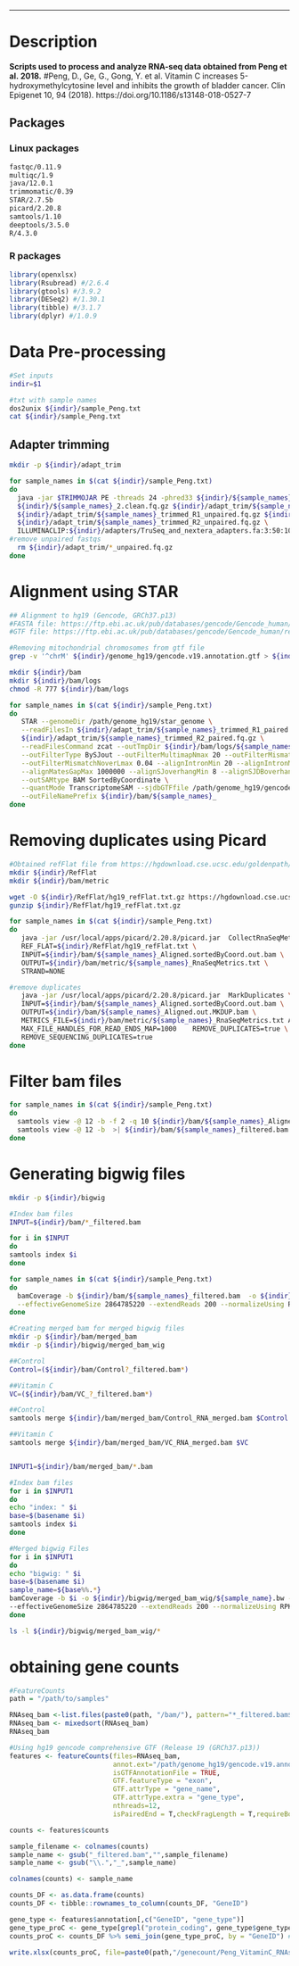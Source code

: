 
***
# Description
**Scripts used to process and analyze RNA-seq data obtained from Peng et al. 2018.**
#Peng, D., Ge, G., Gong, Y. et al. Vitamin C increases 5-hydroxymethylcytosine level and inhibits the growth of bladder cancer. Clin Epigenet 10, 94 (2018). https://doi.org/10.1186/s13148-018-0527-7

## Packages
### Linux packages
```bash
fastqc/0.11.9
multiqc/1.9
java/12.0.1
trimmomatic/0.39
STAR/2.7.5b
picard/2.20.8
samtools/1.10
deeptools/3.5.0
R/4.3.0
```

### R packages
```r
library(openxlsx)
library(Rsubread) #/2.6.4
library(gtools) #/3.9.2
library(DESeq2) #/1.30.1
library(tibble) #/3.1.7
library(dplyr) #/1.0.9
```


# Data Pre-processing
```bash
#Set inputs
indir=$1

#txt with sample names
dos2unix ${indir}/sample_Peng.txt
cat ${indir}/sample_Peng.txt
```


## Adapter trimming
```bash
mkdir -p ${indir}/adapt_trim

for sample_names in $(cat ${indir}/sample_Peng.txt)
do
  java -jar $TRIMMOJAR PE -threads 24 -phred33 ${indir}/${sample_names}_1.clean.fq.gz \
  ${indir}/${sample_names}_2.clean.fq.gz ${indir}/adapt_trim/${sample_names}_trimmed_R1_paired.fq.gz \
  ${indir}/adapt_trim/${sample_names}_trimmed_R1_unpaired.fq.gz ${indir}/adapt_trim/${sample_names}_trimmed_R2_paired.fq.gz \
  ${indir}/adapt_trim/${sample_names}_trimmed_R2_unpaired.fq.gz \
  ILLUMINACLIP:${indir}/adapters/TruSeq_and_nextera_adapters.fa:3:50:10 LEADING:10 TRAILING:10 SLIDINGWINDOW:4:20 MAXINFO:50:0.8 MINLEN:25
#remove unpaired fastqs
  rm ${indir}/adapt_trim/*_unpaired.fq.gz
done
```


# Alignment using STAR
```bash
## Alignment to hg19 (Gencode, GRCh37.p13)
#FASTA file: https://ftp.ebi.ac.uk/pub/databases/gencode/Gencode_human/release_19/GRCh37.p13.genome.fa.gz
#GTF file: https://ftp.ebi.ac.uk/pub/databases/gencode/Gencode_human/release_19/gencode.v19.annotation.gtf.gz

#Removing mitochondrial chromosomes from gtf file
grep -v '^chrM' ${indir}/genome_hg19/gencode.v19.annotation.gtf > ${indir}/genome_hg19/gencode.v19.annotation_nochromM.gtf

mkdir ${indir}/bam
mkdir ${indir}/bam/logs
chmod -R 777 ${indir}/bam/logs

for sample_names in $(cat ${indir}/sample_Peng.txt)
do
   STAR --genomeDir /path/genome_hg19/star_genome \
   --readFilesIn ${indir}/adapt_trim/${sample_names}_trimmed_R1_paired.fq.gz \
   ${indir}/adapt_trim/${sample_names}_trimmed_R2_paired.fq.gz \
   --readFilesCommand zcat --outTmpDir ${indir}/bam/logs/${sample_names}_STAR --outSAMunmapped Within \
   --outFilterType BySJout --outFilterMultimapNmax 20 --outFilterMismatchNmax 999 \
   --outFilterMismatchNoverLmax 0.04 --alignIntronMin 20 --alignIntronMax 1000000 \
   --alignMatesGapMax 1000000 --alignSJoverhangMin 8 --alignSJDBoverhangMin 1 --sjdbScore 1 --runThreadN 24\
   --outSAMtype BAM SortedByCoordinate \
   --quantMode TranscriptomeSAM --sjdbGTFfile /path/genome_hg19/gencode.v19.annotation_nochromM.gtf --sjdbGTFfeatureExon exon \
   --outFileNamePrefix ${indir}/bam/${sample_names}_
done
```


# Removing duplicates using Picard
```bash
#Obtained refFlat file from https://hgdownload.cse.ucsc.edu/goldenpath/hg19/database/refFlat.txt.gz
mkdir ${indir}/RefFlat
mkdir ${indir}/bam/metric

wget -O ${indir}/RefFlat/hg19_refFlat.txt.gz https://hgdownload.cse.ucsc.edu/goldenpath/hg19/database/refFlat.txt.gz
gunzip ${indir}/RefFlat/hg19_refFlat.txt.gz

for sample_names in $(cat ${indir}/sample_Peng.txt)
do
   java -jar /usr/local/apps/picard/2.20.8/picard.jar  CollectRnaSeqMetrics \
   REF_FLAT=${indir}/RefFlat/hg19_refFlat.txt \
   INPUT=${indir}/bam/${sample_names}_Aligned.sortedByCoord.out.bam \
   OUTPUT=${indir}/bam/metric/${sample_names}_RnaSeqMetrics.txt \
   STRAND=NONE

#remove duplicates
   java -jar /usr/local/apps/picard/2.20.8/picard.jar  MarkDuplicates \
   INPUT=${indir}/bam/${sample_names}_Aligned.sortedByCoord.out.bam \
   OUTPUT=${indir}/bam/${sample_names}_Aligned.out.MKDUP.bam \
   METRICS_FILE=${indir}/bam/metric/${sample_names}_RnaSeqMetrics.txt ASSUME_SORTED=true \
   MAX_FILE_HANDLES_FOR_READ_ENDS_MAP=1000    REMOVE_DUPLICATES=true \
   REMOVE_SEQUENCING_DUPLICATES=true
done
```


# Filter bam files
```bash
for sample_names in $(cat ${indir}/sample_Peng.txt)
do
  samtools view -@ 12 -b -f 2 -q 10 ${indir}/bam/${sample_names}_Aligned.out.MKDUP.bam | \
  samtools view -@ 12 -b  >| ${indir}/bam/${sample_names}_filtered.bam 
done
```


# Generating bigwig files
```bash
mkdir -p ${indir}/bigwig

#Index bam files
INPUT=${indir}/bam/*_filtered.bam

for i in $INPUT
do
samtools index $i
done

for sample_names in $(cat ${indir}/sample_Peng.txt)
do
  bamCoverage -b ${indir}/bam/${sample_names}_filtered.bam  -o ${indir}/bigwig/${sample_names}_filtered.bw -of bigwig \
  --effectiveGenomeSize 2864785220 --extendReads 200 --normalizeUsing RPKM -p $SLURM_CPUS_PER_TASK
done

#Creating merged bam for merged bigwig files
mkdir -p ${indir}/bam/merged_bam
mkdir -p ${indir}/bigwig/merged_bam_wig

##Control
Control=(${indir}/bam/Control?_filtered.bam*)

##Vitamin C
VC=(${indir}/bam/VC_?_filtered.bam*)

##Control
samtools merge ${indir}/bam/merged_bam/Control_RNA_merged.bam $Control

##Vitamin C
samtools merge ${indir}/bam/merged_bam/VC_RNA_merged.bam $VC


INPUT1=${indir}/bam/merged_bam/*.bam

#Index bam files
for i in $INPUT1
do
echo "index: " $i
base=$(basename $i)
samtools index $i
done

#Merged bigwig Files
for i in $INPUT1
do
echo "bigwig: " $i
base=$(basename $i)
sample_name=${base%%.*}
bamCoverage -b $i -o ${indir}/bigwig/merged_bam_wig/${sample_name}.bw -of bigwig \
--effectiveGenomeSize 2864785220 --extendReads 200 --normalizeUsing RPKM -p $SLURM_CPUS_PER_TASK
done

ls -l ${indir}/bigwig/merged_bam_wig/*
```


# obtaining gene counts
```r
#FeatureCounts
path = "/path/to/samples"

RNAseq_bam <-list.files(paste0(path, "/bam/"), pattern="*_filtered.bam$", full.name=T)
RNAseq_bam <- mixedsort(RNAseq_bam)
RNAseq_bam

#Using hg19 gencode comprehensive GTF (Release 19 (GRCh37.p13))
features <- featureCounts(files=RNAseq_bam,
                          annot.ext="/path/genome_hg19/gencode.v19.annotation_nochromM.gtf",
                          isGTFAnnotationFile = TRUE,
                          GTF.featureType = "exon",
                          GTF.attrType = "gene_name",
                          GTF.attrType.extra = "gene_type",
                          nthreads=12,
                          isPairedEnd = T,checkFragLength = T,requireBothEndsMapped = T)

counts <- features$counts

sample_filename <- colnames(counts)
sample_name <- gsub("_filtered.bam","",sample_filename)
sample_name <- gsub("\\.","_",sample_name)

colnames(counts) <- sample_name

counts_DF <- as.data.frame(counts)
counts_DF <- tibble::rownames_to_column(counts_DF, "GeneID")

gene_type <- features$annotation[,c("GeneID", "gene_type")]
gene_type_proC <- gene_type[grepl("protein_coding", gene_type$gene_type),]
counts_proC <- counts_DF %>% semi_join(gene_type_proC, by = "GeneID") # keep rows with matching ID

write.xlsx(counts_proC, file=paste0(path,"/genecount/Peng_VitaminC_RNAseq_genecount_hg19.xlsx"), rowNames=TRUE)
```
